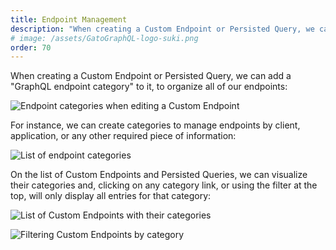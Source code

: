 ```yaml
---
title: Endpoint Management
description: "When creating a Custom Endpoint or Persisted Query, we can add a 'GraphQL endpoint category' to it, to organize all of our endpoints."
# image: /assets/GatoGraphQL-logo-suki.png
order: 70
---
```


When creating a Custom Endpoint or Persisted Query, we can add a "GraphQL endpoint category" to it, to organize all of our endpoints:

![Endpoint categories when editing a Custom Endpoint](/assets/guides/upstream/graphql-custom-endpoint-editor-with-categories.png "Endpoint categories when editing a Custom Endpoint")

For instance, we can create categories to manage endpoints by client, application, or any other required piece of information:

![List of endpoint categories](/assets/guides/upstream/graphql-endpoint-categories.png "List of endpoint categories")

On the list of Custom Endpoints and Persisted Queries, we can visualize their categories and, clicking on any category link, or using the filter at the top, will only display all entries for that category:

![List of Custom Endpoints with their categories](/assets/guides/upstream/graphql-custom-endpoints-with-categories.png "List of Custom Endpoints with their categories")

![Filtering Custom Endpoints by category](/assets/guides/upstream/graphql-custom-endpoints-filtering-by-category.png "Filtering Custom Endpoints by category")
